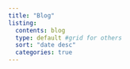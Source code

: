 ```yaml
---
title: "Blog"
listing:
  contents: blog
  type: default #grid for others
  sort: "date desc"
  categories: true
---
```



